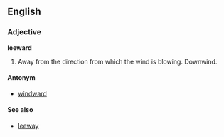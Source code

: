 ==English==

=== Adjective ===
'''leeward'''

# Away from the direction from which the wind is blowing. Downwind.

====Antonym====
*[[windward]]
==== See also ====
*[[leeway]]